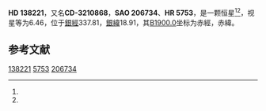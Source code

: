 {{Starbox begin
| name = HD 138221
}}
{{Starbox observe
| epoch = [[J2000.0|J2000.0]]
| constell = {{星座名待查}}<ref name=SIMBAD>{{cite web
 | url=http://simbad.u-strasbg.fr/simbad/sim-id?Ident=HR+5753
 | title =Pulsating variable Star
 | publisher=Centre de Données astronomiques de Strasbourg
 | work=SIMBAD
 | accessdate=2012-07-13}}</ref><ref name=DATA>{{cite web
 | url=http://vizier.u-strasbg.fr/viz-bin/VizieR-5?-out.add=.&-source=5050&-corr=PK=HR&-out.max=9999&HR=5753
 | title=VizieR Detailed Page
 | accessdate=2012-07-13
 | archive-date=2016-03-05
 | archive-url=https://web.archive.org/web/20160305024221/http://vizier.u-strasbg.fr/viz-bin/VizieR-5?-out.add=.&-source=5050&-corr=PK=HR&-out.max=9999&HR=5753
 | dead-url=no
 }}</ref>
| 星官 = 
| ra = {{RA|15|31|50.3}}<ref name=SIMBAD /><ref name=DATA />
| dec = {{DEC|-32|52|52}}<ref name=SIMBAD /><ref name=DATA />
| appmag_v = 6.46<ref name=SIMBAD /><ref name=DATA />
}}
{{Starbox character
| class = B7V<ref name=SIMBAD /><ref name=DATA />
| b-v = 0.09<ref name=SIMBAD /><ref name=DATA />
| u-b = <ref name=SIMBAD /><ref name=DATA />
| r-i = <ref name=SIMBAD /><ref name=DATA />
| variable = 
}}
{{Starbox astrometry
| radial_v = 
| prop_mo_ra = 5
| parallax = 
| p_error = 
}}
{{Starbox catalog
| names =CD-3210868，[[SAO星表|SAO]] 206734，[[HD星表|HD]] 138221，[[HR星表|HR]] 5753}}
{{Starbox reference |Simbad=HR+5753}}
{{Starbox end}}

'''HD 138221'''，又名'''CD-3210868'''，'''SAO 206734'''、'''HR 5753'''，是一颗恒星<ref name=SIMBAD /><ref name=DATA />，视星等为6.46，位于[[銀道座標系|銀經]]337.81，[[銀道座標系|銀緯]]18.91，其[[B1900.0|B1900.0]]坐标为赤經{{RA|15|25|35.1}}，赤緯{{DEC|-32|18.91|21}}。

== 参考文献 ==
{{reflist}}

{{star-stub}}

[[Category:HD和HDE天體|138221]]
[[Category:HR天體|5753]]
[[Category:SAO天體|206734]]